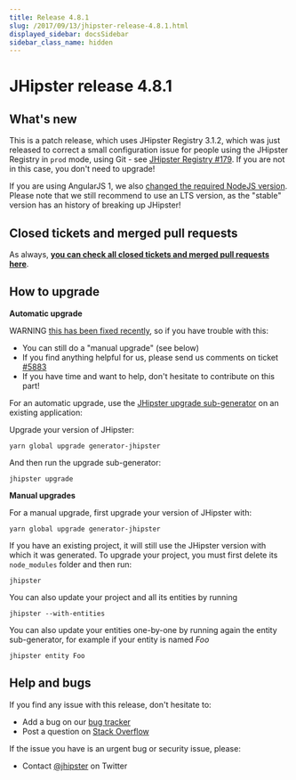 ```yaml
---
title: Release 4.8.1
slug: /2017/09/13/jhipster-release-4.8.1.html
displayed_sidebar: docsSidebar
sidebar_class_name: hidden
---
```


JHipster release 4.8.1
==================

What's new
----------

This is a patch release, which uses JHipster Registry 3.1.2, which was just released to correct a small configuration issue for people using the JHipster Registry in `prod` mode, using Git - see [JHipster Registry #179](https://github.com/jhipster/jhipster-registry/issues/179). If you are not in this case, you don't need to upgrade!

If you are using AngularJS 1, we also [changed the required NodeJS version](https://github.com/jhipster/generator-jhipster/commit/2017a6f74302e1aa21e23fbe99eb7d7ec7897f86). Please note that we still recommend to use an LTS version, as the "stable" version has an history of breaking up JHipster!

Closed tickets and merged pull requests
------------
As always, __[you can check all closed tickets and merged pull requests here](https://github.com/jhipster/generator-jhipster/issues?q=milestone%3A4.8.1+is%3Aclosed)__.

How to upgrade
------------

**Automatic upgrade**

WARNING [this has been fixed recently](https://github.com/jhipster/generator-jhipster/pull/5966), so if you have trouble with this:

- You can still do a "manual upgrade" (see below)
- If you find anything helpful for us, please send us comments on ticket [#5883](https://github.com/jhipster/generator-jhipster/issues/5883)
- If you have time and want to help, don't hesitate to contribute on this part!

For an automatic upgrade, use the [JHipster upgrade sub-generator](/upgrading-an-application/) on an existing application:

Upgrade your version of JHipster:

```
yarn global upgrade generator-jhipster
```

And then run the upgrade sub-generator:

```
jhipster upgrade
```

**Manual upgrades**

For a manual upgrade, first upgrade your version of JHipster with:

```
yarn global upgrade generator-jhipster
```

If you have an existing project, it will still use the JHipster version with which it was generated.
To upgrade your project, you must first delete its `node_modules` folder and then run:

```
jhipster
```

You can also update your project and all its entities by running

```
jhipster --with-entities
```

You can also update your entities one-by-one by running again the entity sub-generator, for example if your entity is named _Foo_

```
jhipster entity Foo
```

Help and bugs
--------------

If you find any issue with this release, don't hesitate to:

- Add a bug on our [bug tracker](https://github.com/jhipster/generator-jhipster/issues?state=open)
- Post a question on [Stack Overflow](http://stackoverflow.com/tags/jhipster/info)

If the issue you have is an urgent bug or security issue, please:

- Contact [@jhipster](https://twitter.com/jhipster) on Twitter
